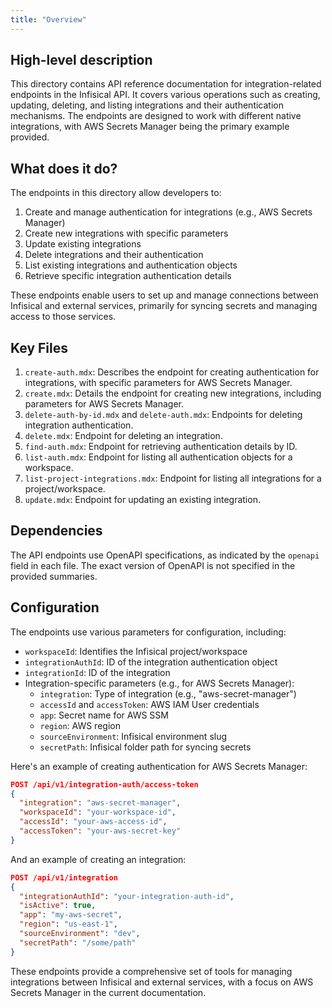 ```yaml
---
title: "Overview"
---
```


## High-level description
This directory contains API reference documentation for integration-related endpoints in the Infisical API. It covers various operations such as creating, updating, deleting, and listing integrations and their authentication mechanisms. The endpoints are designed to work with different native integrations, with AWS Secrets Manager being the primary example provided.

## What does it do?
The endpoints in this directory allow developers to:
1. Create and manage authentication for integrations (e.g., AWS Secrets Manager)
2. Create new integrations with specific parameters
3. Update existing integrations
4. Delete integrations and their authentication
5. List existing integrations and authentication objects
6. Retrieve specific integration authentication details

These endpoints enable users to set up and manage connections between Infisical and external services, primarily for syncing secrets and managing access to those services.

## Key Files
1. `create-auth.mdx`: Describes the endpoint for creating authentication for integrations, with specific parameters for AWS Secrets Manager.
2. `create.mdx`: Details the endpoint for creating new integrations, including parameters for AWS Secrets Manager.
3. `delete-auth-by-id.mdx` and `delete-auth.mdx`: Endpoints for deleting integration authentication.
4. `delete.mdx`: Endpoint for deleting an integration.
5. `find-auth.mdx`: Endpoint for retrieving authentication details by ID.
6. `list-auth.mdx`: Endpoint for listing all authentication objects for a workspace.
7. `list-project-integrations.mdx`: Endpoint for listing all integrations for a project/workspace.
8. `update.mdx`: Endpoint for updating an existing integration.

## Dependencies
The API endpoints use OpenAPI specifications, as indicated by the `openapi` field in each file. The exact version of OpenAPI is not specified in the provided summaries.

## Configuration
The endpoints use various parameters for configuration, including:
- `workspaceId`: Identifies the Infisical project/workspace
- `integrationAuthId`: ID of the integration authentication object
- `integrationId`: ID of the integration
- Integration-specific parameters (e.g., for AWS Secrets Manager):
  - `integration`: Type of integration (e.g., "aws-secret-manager")
  - `accessId` and `accessToken`: AWS IAM User credentials
  - `app`: Secret name for AWS SSM
  - `region`: AWS region
  - `sourceEnvironment`: Infisical environment slug
  - `secretPath`: Infisical folder path for syncing secrets

Here's an example of creating authentication for AWS Secrets Manager:

```json
POST /api/v1/integration-auth/access-token
{
  "integration": "aws-secret-manager",
  "workspaceId": "your-workspace-id",
  "accessId": "your-aws-access-id",
  "accessToken": "your-aws-secret-key"
}
```

And an example of creating an integration:

```json
POST /api/v1/integration
{
  "integrationAuthId": "your-integration-auth-id",
  "isActive": true,
  "app": "my-aws-secret",
  "region": "us-east-1",
  "sourceEnvironment": "dev",
  "secretPath": "/some/path"
}
```

These endpoints provide a comprehensive set of tools for managing integrations between Infisical and external services, with a focus on AWS Secrets Manager in the current documentation.